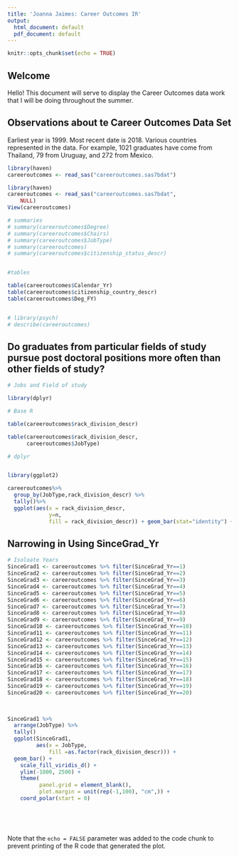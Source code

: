 ---
title: 'Joanna Jaimes: Career Outcomes IR'
output:
  html_document: default
  pdf_document: default
---

```{r setup, include=FALSE}
knitr::opts_chunk$set(echo = TRUE)
```

## Welcome

Hello! This document will serve to display the Career Outcomes data work that I will be doing throughout the summer. 

## Observations about te Career Outcomes Data Set

Earliest year is 1999. Most recent date is 2018.
Various countries represented in the data. For example, 1021 graduates have come from Thailand, 79 from Uruguay, and 272 from Mexico.

```{r}

library(haven)
careeroutcomes <- read_sas("careeroutcomes.sas7bdat")

library(haven)
careeroutcomes <- read_sas("careeroutcomes.sas7bdat", 
    NULL)
View(careeroutcomes)

# summaries
# summary(careeroutcomes$Degree)
# summary(careeroutcomes$Chairs)
# summary(careeroutcomes$JobType)
# summary(careeroutcomes)
# summary(careeroutcomes$citizenship_status_descr)


#tables

table(careeroutcomes$Calendar_Yr) 
table(careeroutcomes$citizenship_country_descr) 
table(careeroutcomes$Deg_FY)


# library(psych)
# describe(careeroutcomes)
```

## Do graduates from particular fields of study pursue post doctoral positions more often than other fields of study?

```{r}
# Jobs and Field of study 

library(dplyr)

# Base R

table(careeroutcomes$rack_division_descr)

table(careeroutcomes$rack_division_descr,
      careeroutcomes$JobType)

# dplyr


library(ggplot2)

careeroutcomes%>%
  group_by(JobType,rack_division_descr) %>% 
  tally()%>%
  ggplot(aes(x = rack_division_descr, 
             y=n,
             fill = rack_division_descr)) + geom_bar(stat="identity") + facet_wrap(~JobType)


```

## Narrowing in Using SinceGrad_Yr


```{r}

# Isoloate Years
SinceGrad1 <- careeroutcomes %>% filter(SinceGrad_Yr==1)
SinceGrad2 <- careeroutcomes %>% filter(SinceGrad_Yr==2)
SinceGrad3 <- careeroutcomes %>% filter(SinceGrad_Yr==3)
SinceGrad4 <- careeroutcomes %>% filter(SinceGrad_Yr==4)
SinceGrad5 <- careeroutcomes %>% filter(SinceGrad_Yr==5)
SinceGrad6 <- careeroutcomes %>% filter(SinceGrad_Yr==6)
SinceGrad7 <- careeroutcomes %>% filter(SinceGrad_Yr==7)
SinceGrad8 <- careeroutcomes %>% filter(SinceGrad_Yr==8)
SinceGrad9 <- careeroutcomes %>% filter(SinceGrad_Yr==9)
SinceGrad10 <- careeroutcomes %>% filter(SinceGrad_Yr==10)
SinceGrad11 <- careeroutcomes %>% filter(SinceGrad_Yr==11)
SinceGrad12 <- careeroutcomes %>% filter(SinceGrad_Yr==12)
SinceGrad13 <- careeroutcomes %>% filter(SinceGrad_Yr==13)
SinceGrad14 <- careeroutcomes %>% filter(SinceGrad_Yr==14)
SinceGrad15 <- careeroutcomes %>% filter(SinceGrad_Yr==15)
SinceGrad16 <- careeroutcomes %>% filter(SinceGrad_Yr==16)
SinceGrad17 <- careeroutcomes %>% filter(SinceGrad_Yr==17)
SinceGrad18 <- careeroutcomes %>% filter(SinceGrad_Yr==18)
SinceGrad19 <- careeroutcomes %>% filter(SinceGrad_Yr==19)
SinceGrad20 <- careeroutcomes %>% filter(SinceGrad_Yr==20)

  
  
SinceGrad1 %>%
  arrange(JobType) %>%
  tally()
  ggplot(SinceGrad1,
         aes(x = JobType,
             fill =as.factor(rack_division_descr))) + 
  geom_bar() +
    scale_fill_viridis_d() +
    ylim(-1000, 2500) +
    theme( 
          panel.grid = element_blank(), 
          plot.margin = unit(rep(-1,100), "cm",)) +
    coord_polar(start = 0) 
    
   
    

```


```{r, echo=FALSE}

```

Note that the `echo = FALSE` parameter was added to the code chunk to prevent printing of the R code that generated the plot.
